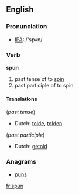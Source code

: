 ==English==

=== Pronunciation ===
*[[w:IPA|IPA]]: /'spʌn/

=== Verb ===
'''spun'''

# past tense of to [[spin]]
# past participle of to spin

====Translations====
(''past tense'')
*Dutch: [[tolde]], [[tolden]]

(''past participle'')
*Dutch: [[getold]]

===Anagrams===
*[[puns]]
[[fr:spun]]